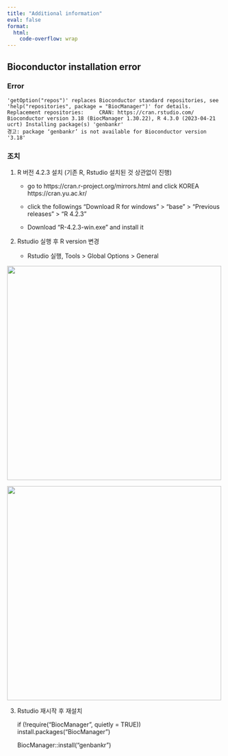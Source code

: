 ```yaml
---
title: "Additional information"
eval: false
format: 
  html: 
    code-overflow: wrap
---
```


## Bioconductor installation error

### Error

    'getOption("repos")' replaces Bioconductor standard repositories, see 'help("repositories", package = "BiocManager")' for details. Replacement repositories:     CRAN: https://cran.rstudio.com/
    Bioconductor version 3.18 (BiocManager 1.30.22), R 4.3.0 (2023-04-21 ucrt) Installing package(s) 'genbankr'
    경고: package ‘genbankr’ is not available for Bioconductor version '3.18'

### 조치

1.  R 버전 4.2.3 설치 (기존 R, Rstudio 설치된 것 상관없이 진행)

    -   go to https://cran.r-project.org/mirrors.html and click KOREA https://cran.yu.ac.kr/

    -   click the followings "Download R for windows" \> "base" \> "Previous releases" \> "R 4.2.3"

    -   Download "R-4.2.3-win.exe" and install it

2.  Rstudio 실행 후 R version 변경

    -   Rstudio 실행, Tools \> Global Options \> General

![](images/image-1507209209.png){width="500"}

![](images/image-893973970.png){width="500"}

3.  Rstudio 재시작 후 재설치

    if (!require("BiocManager", quietly = TRUE))
        install.packages("BiocManager")
    
    BiocManager::install("genbankr")
    
